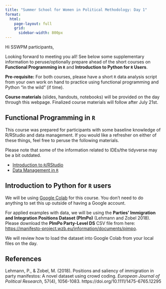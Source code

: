 ```yaml
---
title: "Summer School for Women in Political Methodology: Day 1" 
format: 
  html: 
    page-layout: full
    grid: 
      sidebar-width: 800px
---
```


Hi SSWPM participants, 

Looking forward to meeting you all! See below some supplementary information to peruse/optionally prepare ahead of the short courses on <b>Functional Programming in `R`</b> and <b>Introduction to Python for `R` Users</b>. 

__Pre-requisite:__ For both courses, please have a short `R` data analysis script from your own work on hand to practice using functional programming and Python "in the wild" (if time). 

__Course materials__ (slides, handouts, notebooks) will be provided on the day through this webpage. Finalized course materials will follow after July 21st.  

## Functional Programming in `R`

This course was prepared for participants with some baseline knowledge of R/RStudio and data management. If you would like a refresher on either of these things, feel free to peruse the following materials.

Please note that some of the information related to IDEs/the tidyverse may be a bit outdated. 

- [Introduction to `R`/RStudio](files/HertieDSWorkshop_Session1.pdf)
- [Data Management in `R`](files/HertieDSWorkshop_Session2.pdf)

## Introduction to Python for `R` users

We will be using [Google Colab](https://colab.research.google.com/) for this course. You don't need to do anything to set this up outside of having a Google account. 
 
For applied examples with data, we will be using the __Parties’ Immigration and Integration Positions Dataset (PImPo)__ (Lehmann and Zobel 2018). Please download the __PImPo Party-Level DS__ CSV file from here: [https://manifesto-project.wzb.eu/information/documents/pimpo](https://manifesto-project.wzb.eu/information/documents/pimpo). 

We will review how to load the dataset into Google Colab from your local files on the day.

## References 

Lehmann, P., & Zobel, M.  (2018). Positions and saliency of immigration in party manifestos: A novel dataset using crowd coding. *European Journal of Political Research*, 57(4), 1056-1083. https://doi.org/10.1111/1475-6765.12295

